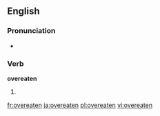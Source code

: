 ==English==

===Pronunciation===
* {{IPA|/ˈovəɻitən/}}

===Verb===
'''overeaten'''

# {{past participle of|[[overeat]]}}

[[fr:overeaten]]
[[ja:overeaten]]
[[pl:overeaten]]
[[vi:overeaten]]